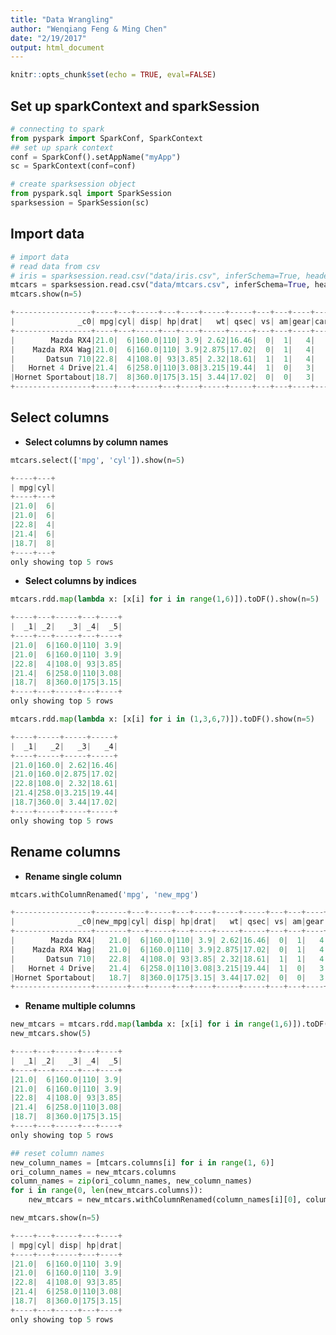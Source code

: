 ```yaml
---
title: "Data Wrangling"
author: "Wenqiang Feng & Ming Chen"
date: "2/19/2017"
output: html_document
---
```


```r
knitr::opts_chunk$set(echo = TRUE, eval=FALSE)
```

## Set up sparkContext and sparkSession

```python
# connecting to spark
from pyspark import SparkConf, SparkContext
## set up spark context
conf = SparkConf().setAppName("myApp")
sc = SparkContext(conf=conf)

# create sparksession object
from pyspark.sql import SparkSession
sparksession = SparkSession(sc)
```

## Import data

```python
# import data
# read data from csv
# iris = sparksession.read.csv("data/iris.csv", inferSchema=True, header=True)
mtcars = sparksession.read.csv("data/mtcars.csv", inferSchema=True, header=True)
mtcars.show(n=5)
```

```python
+-----------------+----+---+-----+---+----+-----+-----+---+---+----+----+
|              _c0| mpg|cyl| disp| hp|drat|   wt| qsec| vs| am|gear|carb|
+-----------------+----+---+-----+---+----+-----+-----+---+---+----+----+
|        Mazda RX4|21.0|  6|160.0|110| 3.9| 2.62|16.46|  0|  1|   4|   4|
|    Mazda RX4 Wag|21.0|  6|160.0|110| 3.9|2.875|17.02|  0|  1|   4|   4|
|       Datsun 710|22.8|  4|108.0| 93|3.85| 2.32|18.61|  1|  1|   4|   1|
|   Hornet 4 Drive|21.4|  6|258.0|110|3.08|3.215|19.44|  1|  0|   3|   1|
|Hornet Sportabout|18.7|  8|360.0|175|3.15| 3.44|17.02|  0|  0|   3|   2|
+-----------------+----+---+-----+---+----+-----+-----+---+---+----+----+
```


## Select columns

* **Select columns by column names**

```python
mtcars.select(['mpg', 'cyl']).show(n=5)
```

```python
+----+---+
| mpg|cyl|
+----+---+
|21.0|  6|
|21.0|  6|
|22.8|  4|
|21.4|  6|
|18.7|  8|
+----+---+
only showing top 5 rows
```

* **Select columns by indices**

```python
mtcars.rdd.map(lambda x: [x[i] for i in range(1,6)]).toDF().show(n=5)
```

```python
+----+---+-----+---+----+
|  _1| _2|   _3| _4|  _5|
+----+---+-----+---+----+
|21.0|  6|160.0|110| 3.9|
|21.0|  6|160.0|110| 3.9|
|22.8|  4|108.0| 93|3.85|
|21.4|  6|258.0|110|3.08|
|18.7|  8|360.0|175|3.15|
+----+---+-----+---+----+
only showing top 5 rows
```

```python
mtcars.rdd.map(lambda x: [x[i] for i in (1,3,6,7)]).toDF().show(n=5)
```

```python
+----+-----+-----+-----+
|  _1|   _2|   _3|   _4|
+----+-----+-----+-----+
|21.0|160.0| 2.62|16.46|
|21.0|160.0|2.875|17.02|
|22.8|108.0| 2.32|18.61|
|21.4|258.0|3.215|19.44|
|18.7|360.0| 3.44|17.02|
+----+-----+-----+-----+
only showing top 5 rows
```

## Rename columns

* **Rename single column**

```python
mtcars.withColumnRenamed('mpg', 'new_mpg')
```

```python
+-----------------+-------+---+-----+---+----+-----+-----+---+---+----+----+
|              _c0|new_mpg|cyl| disp| hp|drat|   wt| qsec| vs| am|gear|carb|
+-----------------+-------+---+-----+---+----+-----+-----+---+---+----+----+
|        Mazda RX4|   21.0|  6|160.0|110| 3.9| 2.62|16.46|  0|  1|   4|   4|
|    Mazda RX4 Wag|   21.0|  6|160.0|110| 3.9|2.875|17.02|  0|  1|   4|   4|
|       Datsun 710|   22.8|  4|108.0| 93|3.85| 2.32|18.61|  1|  1|   4|   1|
|   Hornet 4 Drive|   21.4|  6|258.0|110|3.08|3.215|19.44|  1|  0|   3|   1|
|Hornet Sportabout|   18.7|  8|360.0|175|3.15| 3.44|17.02|  0|  0|   3|   2|
+-----------------+-------+---+-----+---+----+-----+-----+---+---+----+----+
```

* **Rename multiple columns**

```python
new_mtcars = mtcars.rdd.map(lambda x: [x[i] for i in range(1,6)]).toDF()
new_mtcars.show(5)
```

```python
+----+---+-----+---+----+
|  _1| _2|   _3| _4|  _5|
+----+---+-----+---+----+
|21.0|  6|160.0|110| 3.9|
|21.0|  6|160.0|110| 3.9|
|22.8|  4|108.0| 93|3.85|
|21.4|  6|258.0|110|3.08|
|18.7|  8|360.0|175|3.15|
+----+---+-----+---+----+
only showing top 5 rows
```

```python
## reset column names
new_column_names = [mtcars.columns[i] for i in range(1, 6)]
ori_column_names = new_mtcars.columns
column_names = zip(ori_column_names, new_column_names)
for i in range(0, len(new_mtcars.columns)):
    new_mtcars = new_mtcars.withColumnRenamed(column_names[i][0], column_names[i][1])
```

```python
new_mtcars.show(n=5)
```

```python
+----+---+-----+---+----+
| mpg|cyl| disp| hp|drat|
+----+---+-----+---+----+
|21.0|  6|160.0|110| 3.9|
|21.0|  6|160.0|110| 3.9|
|22.8|  4|108.0| 93|3.85|
|21.4|  6|258.0|110|3.08|
|18.7|  8|360.0|175|3.15|
+----+---+-----+---+----+
only showing top 5 rows
```

